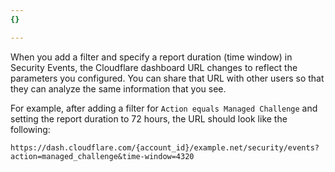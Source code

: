 ```yaml
---
{}

---
```


When you add a filter and specify a report duration (time window) in Security Events, the Cloudflare dashboard URL changes to reflect the parameters you configured. You can share that URL with other users so that they can analyze the same information that you see.

For example, after adding a filter for `Action equals Managed Challenge` and setting the report duration to 72 hours, the URL should look like the following:

`https://dash.cloudflare.com/{account_id}/example.net/security/events?action=managed_challenge&time-window=4320`
